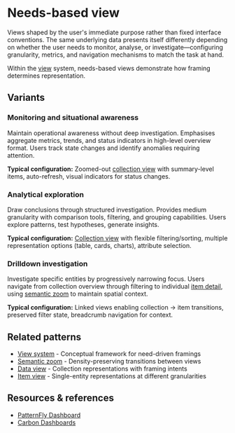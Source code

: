 
<Meta title="Compositions/Needs-based view" />

# Needs-based view

Views shaped by the user's immediate purpose rather than fixed interface conventions. The same underlying data presents itself differently depending on whether the user needs to monitor, analyse, or investigate—configuring granularity, metrics, and navigation mechanisms to match the task at hand.

Within the [view](../?path=/docs/foundations-view-system--docs) system, needs-based views demonstrate how framing determines representation.

## Variants

### Monitoring and situational awareness
Maintain operational awareness without deep investigation. Emphasises aggregate metrics, trends, and status indicators in high-level overview format. Users track state changes and identify anomalies requiring attention.

**Typical configuration:** Zoomed-out [collection view](../?path=/docs/compositions-data-view--docs) with summary-level items, auto-refresh, visual indicators for status changes.

### Analytical exploration
Draw conclusions through structured investigation. Provides medium granularity with comparison tools, filtering, and grouping capabilities. Users explore patterns, test hypotheses, generate insights.

**Typical configuration:** [Collection view](../?path=/docs/compositions-data-view--docs) with flexible filtering/sorting, multiple representation options (table, cards, charts), attribute selection.

### Drilldown investigation
Investigate specific entities by progressively narrowing focus. Users navigate from collection overview through filtering to individual [item detail](../?path=/docs/compositions-item-view--docs), using [semantic zoom](../?path=/docs/patterns-semantic-zoom--docs) to maintain spatial context.

**Typical configuration:** Linked views enabling collection → item transitions, preserved filter state, breadcrumb navigation for context.

## Related patterns

- [View system](../?path=/docs/foundations-view-system--docs) - Conceptual framework for need-driven framings
- [Semantic zoom](../?path=/docs/patterns-semantic-zoom--docs) - Density-preserving transitions between views
- [Data view](../?path=/docs/compositions-data-view--docs) - Collection representations with framing intents
- [Item view](../?path=/docs/compositions-item-view--docs) - Single-entity representations at different granularities

## Resources & references

- [PatternFly Dashboard](https://www.patternfly.org/patterns/dashboard/design-guidelines/)
- [Carbon Dashboards](https://carbondesignsystem.com/data-visualization/dashboards/)

